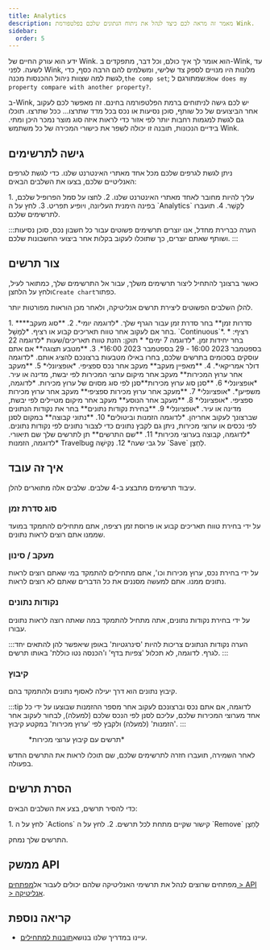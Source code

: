 ```yaml
---
title: Analytics
description: מאמר זה מראה לכם כיצד לנהל את ניתוח הנתונים שלכם בפלטפורמת Wink.
sidebar:
  order: 5
---
```


ידע הוא עורק החיים של Wink. הוא אומר לך איך כולם, וכל דבר, מתפקדים ב-Wink, עד לשעה. לפני Wink, מלונות היו מנויים לספק צד שלישי, ומשלמים להם הרבה כסף, כדי לגשת למה שצוות ניהול ההכנסות מכנה,`the comp set`; שמתורגם ל:`How does my property compare with another property?`.

ב-Wink, יש לכם גישה לניתוחים ברמת הפלטפורמה בחינם. זה מאפשר לכם לעקוב אחר הביצועים של כל שותף, סוכן נסיעות או נכס בכל מדד שתרצו... ככל שתרצו. תוכלו גם לגשת למגמות רחבות יותר לפי אזור כדי לראות איזה סוג מוצר נמכר היכן ומתי. בידיים הנכונות, תובנה זו יכולה לשפר את כישורי המכירה של כל משתמש Wink.

## גישה לתרשימים

ניתן לגשת לגרפים שלכם מכל אחד מאתרי האינטרנט שלנו. כדי לגשת לגרפים האנליטיים שלכם, בצעו את השלבים הבאים:

<Steps>
  1. עליך להיות מחובר לאחד מאתרי האינטרנט שלנו.
  2. לחצו על סמל הפרופיל שלכם, בפינה הימנית העליונה, ויופיע תפריט.
  3. לחץ על ה `Analytics` לְקַשֵׁר.
  4. תועברו לתרשימים שלכם.
</Steps>


:::הערה
כברירת מחדל, אנו יוצרים תרשימים פשוטים עבור כל חשבון נכס, סוכן נסיעות ושותף שאתם יוצרים, כך שתוכלו לעקוב בקלות אחר ביצועי החשבונות שלכם.
:::

## צור תרשים

כאשר ברצונך להתחיל ליצור תרשימים משלך, עבור אל התרשימים שלך, כמתואר לעיל, ולחץ על הלחצן`Create chart`כפתור.

להלן השלבים הפשוטים ליצירת תרשים אנליטיקה, ולאחר מכן הוראות מפורטות יותר.

<Steps>
  1. **סדרות זמן** בחר סדרת זמן עבור הגרף שלך. *לדוגמה יומי*.
  2. **סוג מעקב** בחר אם לעקוב אחר טווח תאריכים קבוע או רציף. *לְמָשָׁל. `Continuous`*.
     * רציף: בחר יחידות זמן. *לדוגמה 7 ימים*
     * תוקן: הזנת טווח תאריכים/שעות *לדוגמה 22 בספטמבר 2023 16:00 - 29 בספטמבר 2023 16:00*.
  3. **מטבע תצוגה** אם אתם עוסקים בסכומים בתרשים שלכם, בחרו באילו מטבעות ברצונכם להציג אותם. *לדוגמה דולר אמריקאי*.
  4. **מאפיין מעקב** מעקב אחר נכס ספציפי. *אופציונלי*
  5. **מעקב אחר ערוץ המכירות** מעקב אחר מיקום ערוצי המכירות לפי יבשת, מדינה או עיר. *אופציונלי*
  6. **סנן סוג ערוץ מכירות**סנן לפי סוג מסוים של ערוץ מכירות. *לדוגמה, משפיען*. *אופציונלי*
  7. **מעקב אחר ערוץ מכירות ספציפי** מעקב אחר ערוץ מכירות ספציפי. *אופציונלי*
  8. **מעקב אחר הנוסע** מעקב אחר מיקום מטיילים לפי יבשת, מדינה או עיר. *אופציונלי*
  9. **בחירת נקודות נתונים** בחר את נקודות הנתונים שברצונך לעקוב אחריהן. *לדוגמה הזמנות וביטולים*
  10. **נתוני קבוצה** במקום לסנן לפי נכסים או ערוצי מכירות, ניתן גם לקבץ נתונים כדי לצבור נתונים לפי נקודות נתונים. *לדוגמה, קבוצה בערוצי מכירות*
  11. **שם התרשים** תן לתרשים שלך שם תיאורי. *לדוגמה, הזמנות Travelbug על גבי שעה*
  12. נְקִישָׁה `Save` לַחְצָן.
</Steps>


## איך זה עובד

עיבוד תרשימים מתבצע ב-4 שלבים. שלבים אלה מתוארים להלן.

### סוג סדרת זמן

על ידי בחירת טווח תאריכים קבוע או פרוסת זמן רציפה, אתם מתחילים להתמקד במועד שממנו אתם רוצים לראות נתונים.

### מעקב / סינון

על ידי בחירת נכס, ערוץ מכירות וכו', אתם מתחילים להתמקד במי שאתם רוצים לראות נתונים ממנו. אתם למעשה מסננים את כל הדברים שאתם לא רוצים לראות.

### נקודות נתונים

על ידי בחירת נקודות נתונים, אתה מתחיל להתמקד במה שאתה רוצה לראות נתונים עבורו.

:::הערה
נקודות הנתונים צריכות להיות 'סינרגטיות' באופן שיאפשר להן להתאים יחד לגרף. לדוגמה, לא תכלול 'צפיות בדף' ו'הכנסה נטו כוללת' באותו תרשים.
:::

### קיבוץ<Badge text="New" variant="note" />


קיבוץ נתונים הוא דרך יעילה לאסוף נתונים ולהתמקד בהם.

:::tip
לדוגמה, אם אתם נכס וברצונכם לעקוב אחר מספר ההזמנות שבוצעו על ידי כל אחד מערוצי המכירות שלכם, עליכם לסנן לפי הנכס שלכם (למעלה), לבחור לעקוב אחר 'הזמנות' (למעלה) ולקבץ לפי 'ערוץ מכירות' במקטע קיבוץ.
:::

<figure>
  <CloudinaryImage width="700" height="219" resize="scale" quality="best" alt="תרשים אנליטיקס" src="academy/analytics" errorImage="noimage_opaque_nyrtl0.png" />

  <figcaption>*תרשים עם קיבוץ ערוצי מכירות*</figcaption>
</figure>


לאחר השמירה, תועברו חזרה לתרשימים שלכם, שם תוכלו לראות את התרשים החדש בפעולה.

## הסרת תרשים

כדי להסיר תרשים, בצע את השלבים הבאים:

<Steps>
  1. לחץ על ה `Actions` קישור שקיים מתחת לכל תרשים.
  2. לחץ על ה `Remove` לַחְצָן
</Steps>


התרשים שלך נמחק.

## ממשק API

מפתחים שרוצים לנהל את תרשימי האנליטיקה שלהם יכולים לעבור אל[מפתחים > API > אנליטיקה](/developers/apis/#analytics-api).

## קריאה נוספת

* עיינו במדריך שלנו בנושא[תובנות למתחילים](/guides/insight-for-dummies).

